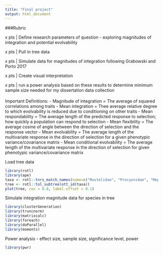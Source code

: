 ```yaml
---
title: "Final project"
output: html_document
---
```


###Rubric

x pts | Define research parameters of question - exploring magnitudes of integration and potential evolvability

x pts | Pull in tree data  

x pts | Simulate data for magnitudes of integration following Grabowski and Porto 2017

x pts | Create visual interpretation 

x pts | run a power analysis based on these results to determine minimum sample size needed for my dissertation data collection


####

Important Definitions:
- Magnitude of integration = The average of squared correlations among traits
- Mean integration = Thee average relative degree to which evolvability is reduced due to conditioning on other traits
- Mean respondability = The average length of the predicted response to selection; how quickly a population can respond to selection
- Mean flexibility = The average cosine of angle between the direction of selection and the response vector
- Mean evolvability = The average length of the multivariate response in the direction of selection for a given phenotypic variance/covariance matrix
- Mean conditional evolvability = The average length of the multivariate response in the direction of selection for given phenotypic variance/covariance matrix




Load tree data 

``` r
library(rotl)
library(ape)
taxa <- rotl::tnrs_match_names(name=c("Mustelidae", "Procyonidae", "Mephitidae", "Phocidae", "Otariidae", "Ursidae", "Canidae", "Herpestidae", "Eupleridae", "Hyaenidae", "Felidae"))
tree <- rotl::tol_subtree(ott_id(taxa))
plot(tree, cex = 0.8, label.offset = 0.1)

```


Simulate integration magnitude data for species in tree

``` r
library(clusterGeneration)
library(truncnorm)
library(matrixcalc)
library(foreach)
library(doParallel)
library(moments)

```


Power analysis - effect size, sample size, significance level, power

```r
library(pwr)



```



